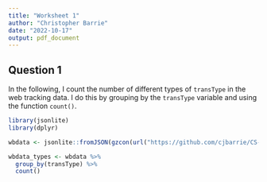 ```yaml
---
title: "Worksheet 1"
author: "Christopher Barrie"
date: "2022-10-17"
output: pdf_document
---
```


## Question 1

In the following, I count the number of different types of `transType` in the web tracking data. I do this by grouping by the `transType` variable and using the function `count()`.

```r
library(jsonlite)
library(dplyr)

wbdata <- jsonlite::fromJSON(gzcon(url("https://github.com/cjbarrie/CS-ED/blob/main/data/web_historian_data.json?raw=true")))

wbdata_types <- wbdata %>% 
  group_by(transType) %>%
  count()
```
